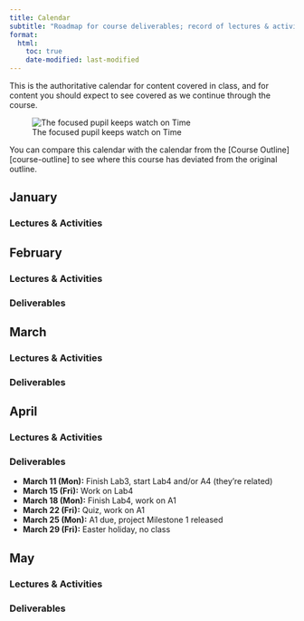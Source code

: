 ```yaml
---
title: Calendar
subtitle: "Roadmap for course deliverables; record of lectures & activites we have covered along the way."
format:
  html:
    toc: true
    date-modified: last-modified
---
```


This is the authoritative calendar for content covered in class, and for content you should expect to see covered as we continue through the course.

![The focused pupil keeps watch on Time](assets/ticktock.jpg)

You can compare this calendar with the calendar from the [Course Outline][course-outline] to see where this course has deviated from the original outline.

[moodle]: https://moodle.johnabbott.qc.ca/course/view.php?id=807
[moodle-sec1]: https://moodle.johnabbott.qc.ca/course/view.php?id=807
[moodle-sec2]: https://moodle.johnabbott.qc.ca/course/view.php?id=808

[syllabus]: /about/syllabus

[lab0-sec1]: https://moodle.johnabbott.qc.ca/mod/assign/view.php?id=33678
[lab1-sec1]: https://moodle.johnabbott.qc.ca/mod/assign/view.php?id=33678
[lab2-sec1]: https://moodle.johnabbott.qc.ca/mod/assign/view.php?id=33678
[lab3-sec1]: https://moodle.johnabbott.qc.ca/mod/assign/view.php?id=33678
[lab4-sec1]: https://moodle.johnabbott.qc.ca/mod/assign/view.php?id=33678
[lab5-sec1]: https://moodle.johnabbott.qc.ca/mod/assign/view.php?id=33678
[lab6-sec1]: https://moodle.johnabbott.qc.ca/mod/assign/view.php?id=33678
[lab7-sec1]: https://moodle.johnabbott.qc.ca/mod/assign/view.php?id=33678
[lab8-sec1]: https://moodle.johnabbott.qc.ca/mod/assign/view.php?id=33678

[lab0-sec2]: https://moodle.johnabbott.qc.ca/mod/assign/view.php?id=33678
[lab1-sec2]: https://moodle.johnabbott.qc.ca/mod/assign/view.php?id=33678
[lab2-sec2]: https://moodle.johnabbott.qc.ca/mod/assign/view.php?id=33678
[lab3-sec2]: https://moodle.johnabbott.qc.ca/mod/assign/view.php?id=33678
[lab4-sec2]: https://moodle.johnabbott.qc.ca/mod/assign/view.php?id=33678
[lab5-sec2]: https://moodle.johnabbott.qc.ca/mod/assign/view.php?id=33678
[lab6-sec2]: https://moodle.johnabbott.qc.ca/mod/assign/view.php?id=33678
[lab7-sec2]: https://moodle.johnabbott.qc.ca/mod/assign/view.php?id=33678
[lab8-sec2]: https://moodle.johnabbott.qc.ca/mod/assign/view.php?id=33678

[a1-sec1]: https://moodle.johnabbott.qc.ca/mod/assign/view.php?id=32614
[a2-sec1]: https://moodle.johnabbott.qc.ca/mod/assign/view.php?id=32614

[a1-sec2]: https://moodle.johnabbott.qc.ca/mod/assign/view.php?id=32614
[a2-sec2]: https://moodle.johnabbott.qc.ca/mod/assign/view.php?id=32614

[m1-sec1]: http://example.org
[m2-sec1]: http://example.org
[m3-sec1]: http://example.org
[m4-sec1]: http://example.org

[m1-sec2]: http://example.org
[m2-sec2]: http://example.org
[m3-sec2]: http://example.org
[m4-sec2]: http://example.org


## January

### Lectures & Activities

## February

### Lectures & Activities

### Deliverables

## March

### Lectures & Activities


### Deliverables

## April

### Lectures & Activities

### Deliverables

- **March 11 (Mon):** Finish Lab3, start Lab4 and/or A4 (they're related)
- **March 15 (Fri):** Work on Lab4
- **March 18 (Mon):** Finish Lab4, work on A1
- **March 22 (Fri):** Quiz, work on A1
- **March 25 (Mon):** A1 due, project Milestone 1 released
- **March 29 (Fri):** Easter holiday, no class

## May

### Lectures & Activities

### Deliverables
